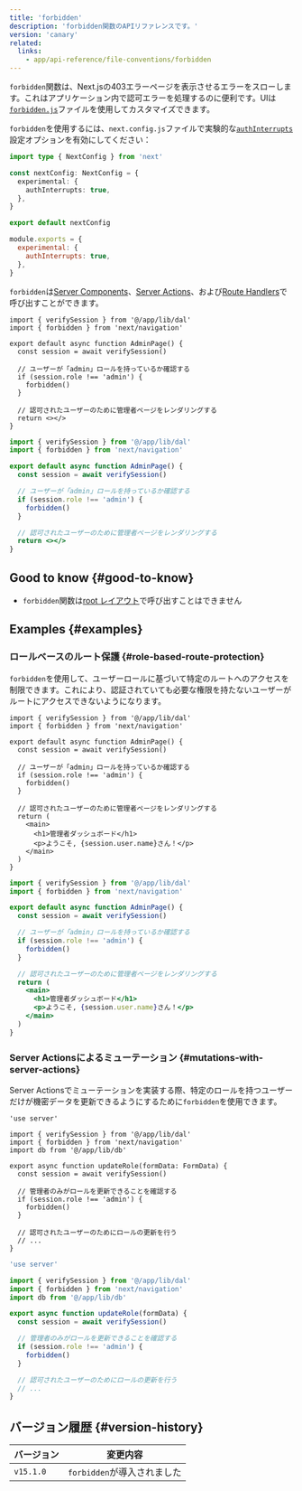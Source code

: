 ```yaml
---
title: 'forbidden'
description: 'forbidden関数のAPIリファレンスです。'
version: 'canary'
related:
  links:
    - app/api-reference/file-conventions/forbidden
---
```


`forbidden`関数は、Next.jsの403エラーページを表示させるエラーをスローします。これはアプリケーション内で認可エラーを処理するのに便利です。UIは[`forbidden.js`](/docs/app/api-reference/file-conventions/forbidden)ファイルを使用してカスタマイズできます。

`forbidden`を使用するには、`next.config.js`ファイルで実験的な[`authInterrupts`](/docs/app/api-reference/config/next-config-js/authInterrupts)設定オプションを有効にしてください：

<Tabs>
<TabItem value="ts" label="TypeScript">

```ts title="next.config.ts" switcher
import type { NextConfig } from 'next'

const nextConfig: NextConfig = {
  experimental: {
    authInterrupts: true,
  },
}

export default nextConfig
```

</TabItem>
<TabItem value="js" label="JavaScript">

```js title="next.config.js" switcher
module.exports = {
  experimental: {
    authInterrupts: true,
  },
}
```

</TabItem>
</Tabs>

`forbidden`は[Server Components](/docs/app/building-your-application/rendering/server-components)、[Server Actions](/docs/app/building-your-application/data-fetching/server-actions-and-mutations)、および[Route Handlers](/docs/app/building-your-application/routing/route-handlers)で呼び出すことができます。

<Tabs>
<TabItem value="tsx" label="TypeScript">

```tsx title="app/auth/route.tsx" switcher
import { verifySession } from '@/app/lib/dal'
import { forbidden } from 'next/navigation'

export default async function AdminPage() {
  const session = await verifySession()

  // ユーザーが「admin」ロールを持っているか確認する
  if (session.role !== 'admin') {
    forbidden()
  }

  // 認可されたユーザーのために管理者ページをレンダリングする
  return <></>
}
```

</TabItem>
<TabItem value="jsx" label="JavaScript">

```jsx title="app/auth/route.js" switcher
import { verifySession } from '@/app/lib/dal'
import { forbidden } from 'next/navigation'

export default async function AdminPage() {
  const session = await verifySession()

  // ユーザーが「admin」ロールを持っているか確認する
  if (session.role !== 'admin') {
    forbidden()
  }

  // 認可されたユーザーのために管理者ページをレンダリングする
  return <></>
}
```

</TabItem>
</Tabs>

## Good to know {#good-to-know}

- `forbidden`関数は[root レイアウト](/docs/app/building-your-application/routing/layouts-and-templates#root-layout-required)で呼び出すことはできません

## Examples {#examples}

### ロールベースのルート保護 {#role-based-route-protection}

`forbidden`を使用して、ユーザーロールに基づいて特定のルートへのアクセスを制限できます。これにより、認証されていても必要な権限を持たないユーザーがルートにアクセスできないようになります。

<Tabs>
<TabItem value="tsx" label="TypeScript">

```tsx title="app/admin/page.tsx" switcher
import { verifySession } from '@/app/lib/dal'
import { forbidden } from 'next/navigation'

export default async function AdminPage() {
  const session = await verifySession()

  // ユーザーが「admin」ロールを持っているか確認する
  if (session.role !== 'admin') {
    forbidden()
  }

  // 認可されたユーザーのために管理者ページをレンダリングする
  return (
    <main>
      <h1>管理者ダッシュボード</h1>
      <p>ようこそ, {session.user.name}さん！</p>
    </main>
  )
}
```

</TabItem>
<TabItem value="jsx" label="JavaScript">

```jsx title="app/admin/page.js" switcher
import { verifySession } from '@/app/lib/dal'
import { forbidden } from 'next/navigation'

export default async function AdminPage() {
  const session = await verifySession()

  // ユーザーが「admin」ロールを持っているか確認する
  if (session.role !== 'admin') {
    forbidden()
  }

  // 認可されたユーザーのために管理者ページをレンダリングする
  return (
    <main>
      <h1>管理者ダッシュボード</h1>
      <p>ようこそ, {session.user.name}さん！</p>
    </main>
  )
}
```

</TabItem>
</Tabs>

### Server Actionsによるミューテーション {#mutations-with-server-actions}

Server Actionsでミューテーションを実装する際、特定のロールを持つユーザーだけが機密データを更新できるようにするために`forbidden`を使用できます。

<Tabs>
<TabItem value="tsx" label="TypeScript">

```tsx title="app/auth/route.tsx" switcher
'use server'

import { verifySession } from '@/app/lib/dal'
import { forbidden } from 'next/navigation'
import db from '@/app/lib/db'

export async function updateRole(formData: FormData) {
  const session = await verifySession()

  // 管理者のみがロールを更新できることを確認する
  if (session.role !== 'admin') {
    forbidden()
  }

  // 認可されたユーザーのためにロールの更新を行う
  // ...
}
```

</TabItem>
<TabItem value="jsx" label="JavaScript">

```jsx title="app/auth/route.js" switcher
'use server'

import { verifySession } from '@/app/lib/dal'
import { forbidden } from 'next/navigation'
import db from '@/app/lib/db'

export async function updateRole(formData) {
  const session = await verifySession()

  // 管理者のみがロールを更新できることを確認する
  if (session.role !== 'admin') {
    forbidden()
  }

  // 認可されたユーザーのためにロールの更新を行う
  // ...
}
```

</TabItem>
</Tabs>

## バージョン履歴 {#version-history}

| バージョン | 変更内容                    |
| ---------- | --------------------------- |
| `v15.1.0`  | `forbidden`が導入されました |
